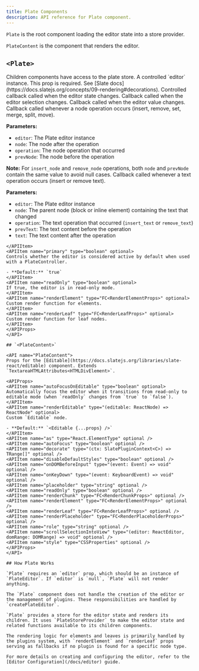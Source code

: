 ```yaml
---
title: Plate Components
description: API reference for Plate component.
---
```


`Plate` is the root component loading the editor state into a store provider.   

`PlateContent` is the component that renders the editor.

## `<Plate>`

<API name="Plate">
<APIProps>
<APIItem name="children" type="ReactNode">
Children components have access to the plate store. 
</APIItem>
<APIItem name="editor" type="PlateEditor">
A controlled `editor` instance. This prop is required.
</APIItem>
<APIItem name="decorate" type="(ctx: SlatePluginContext<C>) => TRange[]" optional>
See [Slate docs](https://docs.slatejs.org/concepts/09-rendering#decorations).
</APIItem>
<APIItem name="onChange" type="({ value, editor }: { value: Value; editor: PlateEditor }) => void" optional>
Controlled callback called when the editor state changes.
</APIItem>
<APIItem name="onSelectionChange" type="(selection: TRange | null) => void" optional>
Callback called when the editor selection changes.
</APIItem>
<APIItem name="onValueChange" type="({ value, editor }: { value: Value; editor: PlateEditor }) => void" optional>
Callback called when the editor value changes.
</APIItem>
<APIItem name="onNodeChange" type="(options: { editor: PlateEditor; node: Descendant; operation: NodeOperation; prevNode: Descendant }) => void" optional>
Callback called whenever a node operation occurs (insert, remove, set, merge, split, move).

**Parameters:**
- `editor`: The Plate editor instance
- `node`: The node after the operation
- `operation`: The node operation that occurred
- `prevNode`: The node before the operation

**Note:** For `insert_node` and `remove_node` operations, both `node` and `prevNode` contain the same value to avoid null cases.
</APIItem>
<APIItem name="onTextChange" type="(options: { editor: PlateEditor; node: Descendant; operation: TextOperation; prevText: string; text: string }) => void" optional>
Callback called whenever a text operation occurs (insert or remove text).

**Parameters:**
- `editor`: The Plate editor instance
- `node`: The parent node (block or inline element) containing the text that changed
- `operation`: The text operation that occurred (`insert_text` or `remove_text`)
- `prevText`: The text content before the operation
- `text`: The text content after the operation
```
</APIItem>
<APIItem name="primary" type="boolean" optional>
Controls whether the editor is considered active by default when used with a PlateController.

- **Default:** `true`
</APIItem>
<APIItem name="readOnly" type="boolean" optional>
If true, the editor is in read-only mode.
</APIItem>
<APIItem name="renderElement" type="FC<RenderElementProps>" optional>
Custom render function for elements.
</APIItem>
<APIItem name="renderLeaf" type="FC<RenderLeafProps>" optional>
Custom render function for leaf nodes.
</APIItem>
</APIProps>
</API>

## `<PlateContent>`

<API name="PlateContent">
Props for the [Editable](https://docs.slatejs.org/libraries/slate-react/editable) component. Extends `TextareaHTMLAttributes<HTMLDivElement>`.

<APIProps>
<APIItem name="autoFocusOnEditable" type="boolean" optional>
Automatically focus the editor when it transitions from read-only to editable mode (when `readOnly` changes from `true` to `false`).
</APIItem>
<APIItem name="renderEditable" type="(editable: ReactNode) => ReactNode" optional>
Custom `Editable` node.

- **Default:** `<Editable {...props} />`
</APIItem>
<APIItem name="as" type="React.ElementType" optional />
<APIItem name="autoFocus" type="boolean" optional />
<APIItem name="decorate" type="(ctx: SlatePluginContext<C>) => TRange[]" optional />
<APIItem name="disableDefaultStyles" type="boolean" optional />
<APIItem name="onDOMBeforeInput" type="(event: Event) => void" optional />
<APIItem name="onKeyDown" type="(event: KeyboardEvent) => void" optional />
<APIItem name="placeholder" type="string" optional />
<APIItem name="readOnly" type="boolean" optional />
<APIItem name="renderChunk" type="FC<RenderChunkProps>" optional />
<APIItem name="renderElement" type="FC<RenderElementProps>" optional />
<APIItem name="renderLeaf" type="FC<RenderLeafProps>" optional />
<APIItem name="renderPlaceholder" type="FC<RenderPlaceholderProps>" optional />
<APIItem name="role" type="string" optional />
<APIItem name="scrollSelectionIntoView" type="(editor: ReactEditor, domRange: DOMRange) => void" optional />
<APIItem name="style" type="CSSProperties" optional />
</APIProps>
</API>

## How Plate Works

`Plate` requires an `editor` prop, which should be an instance of `PlateEditor`. If `editor` is `null`, `Plate` will not render anything.

The `Plate` component does not handle the creation of the editor or the management of plugins. These responsibilities are handled by `createPlateEditor`.

`Plate` provides a store for the editor state and renders its children. It uses `PlateStoreProvider` to make the editor state and related functions available to its children components.

The rendering logic for elements and leaves is primarily handled by the plugins system, with `renderElement` and `renderLeaf` props serving as fallbacks if no plugin is found for a specific node type.

For more details on creating and configuring the editor, refer to the [Editor Configuration](/docs/editor) guide.
